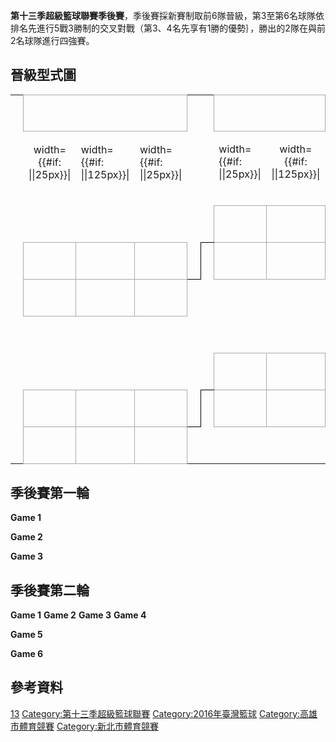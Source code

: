 {{unreferenced|time=2015-03-04T14:07:36+00:00}}
'''第十三季超級籃球聯賽季後賽'''，季後賽採新賽制取前6隊晉級，第3至第6名球隊依排名先進行5戰3勝制的交叉對戰（第3、4名先享有1勝的優勢｝，勝出的2隊在與前2名球隊進行四強賽。
== 晉級型式圖 ==
{| border=0 cellpadding=0 cellspacing=0 style="font-size: 90%; margin:1em 2em 1em 1em;"
|  
| align="center" colspan="3" style="border:1px solid #aaa;" bgcolor=#f2f2f2|{{{RD1|第一輪}}}
|  
|  
| align="center" colspan="3" style="border:1px solid #aaa;" bgcolor=#f2f2f2|{{{RD2|第二輪}}}
|  
|  
| align="center" colspan="3" style="border:1px solid #aaa;" bgcolor=#f2f2f2|{{{RD3|[[第十三季超級籃球聯賽冠軍賽|冠軍賽]]}}}

|-
| width=1| 
| width={{#if: {{{seed-width|}}}|{{{seed-width}}}|25px}}| 
| width={{#if: {{{team-width|}}}|{{{team-width}}}|125px}}| 
| width={{#if: {{{score-width|}}}|{{{score-width}}}|25px}}| 
| width=5| 
| width=5| 
| width={{#if: {{{seed-width|}}}|{{{seed-width}}}|25px}}| 
| width={{#if: {{{team-width|}}}|{{{team-width}}}|125px}}| 
| width={{#if: {{{score-width|}}}|{{{score-width}}}|25px}}| 
| width=5| 
| width=5| 
| width={{#if: {{{seed-width|}}}|{{{seed-width}}}|25px}}| 
| width={{#if: {{{team-width|}}}|{{{team-width}}}|125px}}| 
| width={{#if: {{{score-width|}}}|{{{score-width}}}|25px}}| 

|-
|  
| colspan="3" align="center"| {{{group1| }}}
|  
| style="border-width:0 0 1px 0; border-style:solid;border-color:black;"| 
| align=center bgcolor="#f2f2f2" style="border:1px solid #aaa;"| {{{RD2-seed1|1}}}
| style="border:1px solid #aaa;" bgcolor=#f9f9f9|  {{{RD2-team1| '''[[璞園建築籃球隊|璞園建築]]'''}}}
| align=center style="border:1px solid #aaa;" bgcolor=#f9f9f9| {{{RD2-score1| '''4'''}}}
| style="border-width:0 0 1px 0; border-style:solid;border-color:black;"| 

|-
|  
| align=center bgcolor="#f2f2f2" style="border:1px solid #aaa;"| {{{RD1-seed1|4}}}
| style="border:1px solid #aaa;" bgcolor=#f9f9f9|  {{{RD1-team1| [[裕隆納智捷籃球隊|新北裕隆]]}}}
| align=center style="border:1px solid #aaa;" bgcolor=#f9f9f9| {{{RD1-score1| 1}}}
| style="border-width:0 1px 1px 0; border-style:solid;border-color:black;"| 
| style="border-width:1px 0 0 1px; border-style:solid;border-color:black;"| 
| align=center bgcolor="#f2f2f2" style="border:1px solid #aaa;"| {{{RD2-seed2| 5}}}
| style="border:1px solid #aaa;" bgcolor=#f9f9f9|  {{{RD2-team2| [[富邦勇士籃球隊|富邦勇士]]}}}
| align=center style="border:1px solid #aaa;" bgcolor=#f9f9f9| {{{RD2-score2| 2}}}
| style="border-width:1px 1px 0 0; border-style:solid;border-color:black;"| 
| style="border-width:0 0 0 1px; border-style:solid;border-color:black;"| 

|-
|  
| align=center bgcolor="#f2f2f2" style="border:1px solid #aaa;"| {{{RD1-seed2|5}}}
| style="border:1px solid #aaa;" bgcolor=#f9f9f9|  {{{RD1-team2| '''[[富邦勇士籃球隊|富邦勇士]]'''}}}
| align=center style="border:1px solid #aaa;" bgcolor=#f9f9f9| {{{RD1-score2| '''3'''}}}
| style="border-width:1px 0 0 0; border-style:solid;border-color:black;"| 
| colspan="4"|  
| style="border-width:0 1px 0 0; border-style:solid;border-color:black;"| 
| style="border-width:0 0 1px 1px; border-style:solid;border-color:black;"| 
| align=center bgcolor="#f2f2f2" style="border:1px solid #aaa;"| {{{RD3-seed1| 1}}}
| style="border:1px solid #aaa;" bgcolor=#f9f9f9|  {{{RD3-team1| [[璞園建築籃球隊|璞園建築]]}}}
| align=center style="border:1px solid #aaa;" bgcolor=#f9f9f9| {{{RD3-score1| 2}}}

|-
| colspan="9"|  
| style="border-width:0 1px 0 0; border-style:solid;border-color:black;"| 
| style="border-width:1px 0 0 1px; border-style:solid;border-color:black;"| 
| align=center bgcolor="#f2f2f2" style="border:1px solid #aaa;"| {{{RD3-seed2| 2}}}
| style="border:1px solid #aaa;" bgcolor=#f9f9f9|  {{{RD3-team2| '''[[台灣啤酒籃球隊|台灣啤酒]]'''}}}
| align=center style="border:1px solid #aaa;" bgcolor=#f9f9f9| {{{RD3-score2| '''4'''}}}

|-
|  
| colspan="3" align="center"| {{{group2| }}}
|  
| style="border-width:0 0 1px 0; border-style:solid;border-color:black;"| 
| align=center bgcolor="#f2f2f2" style="border:1px solid #aaa;"| {{{RD2-seed3|2}}}
| style="border:1px solid #aaa;" bgcolor=#f9f9f9|  {{{RD2-team3| '''[[台灣啤酒籃球隊|台灣啤酒]]'''}}}
| align=center style="border:1px solid #aaa;" bgcolor=#f9f9f9| {{{RD2-score3| '''4'''}}}
| style="border-width:0 1px 1px 0; border-style:solid;border-color:black;"| 
| style="border-width:0 0 0 1px; border-style:solid;border-color:black;"| 

|-
|  
| align=center bgcolor="#f2f2f2" style="border:1px solid #aaa;"| {{{RD1-seed3|3}}}
| style="border:1px solid #aaa;" bgcolor=#f9f9f9|  {{{RD1-team3| '''[[達欣工程籃球隊|臺北達欣]]'''}}}
| align=center style="border:1px solid #aaa;" bgcolor=#f9f9f9| {{{RD1-score3| '''3'''}}}
| style="border-width:0 1px 1px 0; border-style:solid;border-color:black;"| 
| style="border-width:1px 0 0 1px; border-style:solid;border-color:black;"| 
| align=center bgcolor="#f2f2f2" style="border:1px solid #aaa;"| {{{RD2-seed4| 3}}}
| style="border:1px solid #aaa;" bgcolor=#f9f9f9|  {{{RD2-team4| [[達欣工程籃球隊|臺北達欣]]}}}
| align=center style="border:1px solid #aaa;" bgcolor=#f9f9f9| {{{RD2-score4| 1}}}
| style="border-width:1px 0 0 0; border-style:solid;border-color:black;"| 

|-
|  
| align=center bgcolor="#f2f2f2" style="border:1px solid #aaa;"| {{{RD1-seed4|6}}}
| style="border:1px solid #aaa;" bgcolor=#f9f9f9|  {{{RD1-team4| [[臺灣銀行籃球隊|臺灣銀行]]}}}
| align=center style="border:1px solid #aaa;" bgcolor=#f9f9f9| {{{RD1-score4| 0}}}
| style="border-width:1px 0 0 0; border-style:solid;border-color:black;"| 
|}
{{clear}}

== 季後賽第一輪 ==
'''Game 1'''
{{Basketballbox|date= 3月26日 |place=[[鳳山體育館|鳳山體育館]] |time=17:00
|team1=[[裕隆納智捷籃球隊|裕隆納智捷]] |score1=67
|team2='''[[富邦勇士籃球隊|富邦勇士]]''' |score2='''78'''
|points1=[[呂政儒|呂政儒]] 16
|rebounds1=[[李德威|李德威]] 10
|assist1=[[呂政儒|呂政儒]] 5
|points2=[[Earl_Barron|Earl Barron]] 24
|rebounds2=[[Earl_Barron|Earl Barron]] 24
|assist2=[[林書緯|林書緯]] 6
|report=[http://sbl.basketball-tpe.org/files/902-1002-5045-10000.php 賽後數據]
|referee=陳膺成, 詹益城, 黃合庸
}}
{{Basketballbox|bg=#eee|date= 3月26日 |place=[[鳳山體育館|鳳山體育館]] |time=19:00
|team1='''[[達欣工程籃球隊|台北達欣]]''' |score1='''83'''
|team2=[[台灣銀行籃球隊|台灣銀行]] |score2=72
|points1=[[林冠綸|林冠綸]] 25
|rebounds1=[[Bryan_Davis|Bryan Davis]] 21
|assist1=[[張智峰|張智峰]] 5
|points2=[[Luke_Nevill|Luke Nevill]] 22
|rebounds2=[[Luke_Nevill|Luke Nevill]] 16 
|assist2=[[李維哲|李維哲]] 5
|report=[http://sbl.basketball-tpe.org/files/902-1002-5049-10000.php 賽後數據]
|referee=林崑霖, 陳朝宏, 王文忠
}}

'''Game 2'''
{{Basketballbox|date= 3月27日 |place=[[鳳山體育館|鳳山體育館]] |time=17:00
|team1='''[[富邦勇士籃球隊|富邦勇士]]''' |score1='''77'''
|team2=[[裕隆納智捷籃球隊|裕隆納智捷]] |score2=61
|points1=[[Earl_Barron|Earl Barron]] 31
|rebounds1=[[Earl_Barron|Earl Barron]] 15
|assist1=[[林書緯|林書緯]] 8
|points2=[[李德威|李德威]] 14
|rebounds2=[[李德威|李德威]] 13
|assist2=[[陳志忠_(籃球教練)|陳志忠]] 4
|report=[http://sbl.basketball-tpe.org/files/902-1002-5046-10000.php 賽後數據]
|referee=陳宏名, 薛雅堂, 王立昌
}}
{{Basketballbox|bg=#eee|date= 3月27日 |place=[[鳳山體育館|鳳山體育館]] |time=19:00
|team1=[[台灣銀行籃球隊|台灣銀行]] |score1=90
|team2='''[[達欣工程籃球隊|台北達欣]]''' |score2='''94'''
|points1=[[Luke_Nevill|Luke Nevill]] 37
|rebounds1=[[Luke_Nevill|Luke Nevill]] 15
|assist1=[[成力煥|成力煥]] 4
|points2=[[周儀翔|周儀翔]] 28
|rebounds2=[[Bryan_Davis|Bryan Davis]] 14
|assist2=[[Bryan_Davis|Bryan Davis]], [[周儀翔|周儀翔]] 3
|report=[http://sbl.basketball-tpe.org/files/902-1002-5050-10000.php 賽後數據]
|referee=蔡富山, 熊光興, 周正寅
}}


'''Game 3'''
{{Basketballbox|date= 3月29日 |place=[[鳳山體育館|鳳山體育館]] |time=19:00
|team1=[[裕隆納智捷籃球隊|裕隆納智捷]] |score1=84
|team2='''[[富邦勇士籃球隊|富邦勇士]]''' |score2='''92'''
|points1=[[周士淵|周士淵]] 21
|rebounds1=[[周柏臣|周柏臣]] 9
|assist1=[[李德威|李德威]] 4
|points2=[[Earl_Barron|Earl Barron]] 34
|rebounds2=[[Earl_Barron|Earl Barron]] 24
|assist2=[[林書緯|林書緯]] 9
|report=[http://sbl.basketball-tpe.org/files/902-1002-5047-10000.php 賽後數據]
|referee=蔡富山, 陳朝宏, 宋明律
}}

==季後賽第二輪==
'''Game 1'''
{{Basketballbox|date= 4月2日 |place=[[新莊體育館|新莊體育館]] |time=17:00
|team1=[[璞園建築籃球隊|璞園建築]] |score1=68
|team2='''[[富邦勇士籃球隊|富邦勇士]]''' |score2='''76'''
|Q1='''26'''–14
|Q2=12–'''17'''
|Q3=20–'''23'''
|Q4=10–'''22'''
|points1=[[Darian_Townes|Darian Townes]], [[蔡文誠|蔡文誠]] 18
|rebounds1=[[蔡文誠|蔡文誠]] 13
|assist1=[[簡浩|簡浩]] 3
|points2=[[Earl_Barron|Earl Barron]] 22
|rebounds2=[[Earl_Barron|Earl Barron]] 18
|assist2=[[林書緯|林書緯]] 9
|report=[http://sbl.basketball-tpe.org/files/902-1002-5069-10000.php 賽後數據]
|referee=伍銳威, 黃合庸, 何長仁
}}
{{Basketballbox|date= 4月2日 |place=[[鳳山體育館|鳳山體育館]] |time=19:00
|team1='''[[台灣啤酒籃球隊|台灣啤酒]]''' |score1='''95'''
|team2=[[達欣工程籃球隊|台北達欣]] |score2=90
|Q1='''21'''–17
|Q2='''20'''–18
|Q3='''19'''–14
|Q4=18–'''29'''
|OT='''17'''–12
|points1=[[Patrick_O'Bryant|Patrick O'Bryant]] 28
|rebounds1=[[Patrick_O'Bryant|Patrick O'Bryant]] 19
|assist1=[[Patrick_O'Bryant|Patrick O'Bryant]] 5
|points2=[[周儀翔|周儀翔]] 27
|rebounds2=[[Bryan_Davis|Bryan Davis]] 12
|assist2=[[張智峰|張智峰]], [[林冠綸|林冠綸]] 3
|report=[http://sbl.basketball-tpe.org/files/902-1002-5073-10000.php 賽後數據]
|referee=陳宏名, 賴建忠, 謝文偉
}}
'''Game 2'''
{{Basketballbox|date= 4月3日 |place=[[新莊體育館|新莊體育館]] |time=17:00
|team1=[[富邦勇士籃球隊|富邦勇士]] |score1=72
|team2='''[[璞園建築籃球隊|璞園建築]]''' |score2='''92'''
|Q1=12–'''16'''
|Q2='''23'''–21
|Q3=17–'''29'''
|Q4=20–'''26'''
|points1=[[Earl_Barron|Earl Barron]] 19
|rebounds1=[[Earl_Barron|Earl Barron]] 12
|assist1=[[Earl_Barron|Earl Barron]] 5
|points2=[[蔡文誠|蔡文誠]] 26
|rebounds2=[[Darian_Townes|Darian Townes]] 11
|assist2=[[彭俊諺|彭俊諺]] 4
|report=[http://sbl.basketball-tpe.org/files/902-1002-5070-10000.php 賽後數據]
|referee=熊光興, 詹益城, 王立昌
}}
{{Basketballbox|date= 4月3日 |place=[[新莊體育館|新莊體育館]] |time=19:00
|team1=[[達欣工程籃球隊|台北達欣]] |score1=69
|team2='''[[台灣啤酒籃球隊|台灣啤酒]]''' |score2='''80'''
|Q1='''20'''–17
|Q2='''15'''–13
|Q3=18–'''27'''
|Q4=16–'''23'''
|points1=[[Bryan_Davis|Bryan Davis]] 27
|rebounds1=[[Bryan_Davis|Bryan Davis]] 16
|assist1=[[林冠綸|林冠綸]] 3
|points2=[[劉錚|劉錚]] 28
|rebounds2=[[Patrick_O'Bryant|Patrick O'Bryant]] 20
|assist2=[[張容軒|張容軒]] 3
|report=[http://sbl.basketball-tpe.org/files/902-1002-5074-10000.php 賽後數據]
|referee=蔡富山, 薛雅堂, 莊智鈞
}}
'''Game 3'''
{{Basketballbox|date= 4月5日 |place=[[新莊體育館|新莊體育館]] |time=18:00
|team1='''[[璞園建築籃球隊|璞園建築]]''' |score1='''82'''
|team2=[[富邦勇士籃球隊|富邦勇士]] |score2=69
|Q1='''23'''–18
|Q2='''21'''–16
|Q3='''25'''–14
|Q4=13–'''21'''
|points1=[[簡浩|簡浩]] 17
|rebounds1=[[Darian_Townes|Darian Townes]] 16
|assist1=[[林金榜|林金榜]] 4
|points2=[[Earl_Barron|Earl Barron]] 18
|rebounds2=[[Earl_Barron|Earl Barron]] 16
|assist2=[[林書緯|林書緯]] 8
|report=[http://sbl.basketball-tpe.org/files/902-1002-5071-10000.php 賽後數據]
|referee=鍾宜智, 林建宏, 宋明律
}}
{{Basketballbox|date= 4月5日 |place=[[鳳山體育館|鳳山體育館]] |time=20:00
|team1='''[[台灣啤酒籃球隊|台灣啤酒]]''' |score1='''94'''
|team2=[[達欣工程籃球隊|台北達欣]] |score2=75
|Q1='''29'''–9
|Q2=18–'''22'''
|Q3=31–31
|Q4='''16'''–13
|points1=[[Patrick_O'Bryant|Patrick O'Bryant]] 34
|rebounds1=[[Patrick_O'Bryant|Patrick O'Bryant]] 14
|assist1=[[蔣淯安|蔣淯安]], [[周伯勳|周伯勳]] 5
|points2=[[岳瀛立|岳瀛立]] 14
|rebounds2=[[施顏宗|施顏宗]] 7
|assist2=[[周儀翔|周儀翔]] 4
|report=[http://sbl.basketball-tpe.org/files/902-1002-5075-10000.php 賽後數據]
|referee=吳建五, 于容, 陳朝宏
}}
'''Game 4'''
{{Basketballbox|date= 4月7日 |place=[[新莊體育館|新莊體育館]] |time=18:00
|team1='''[[富邦勇士籃球隊|富邦勇士]]''' |score1='''86'''
|team2=[[璞園建築籃球隊|璞園建築]] |score2=81
|Q1=18–'''22'''
|Q2=20–'''22'''
|Q3='''23'''–16
|Q4=13–'''14'''
|OT='''12'''–7
|points1=[[Earl_Barron|Earl Barron]] 34
|rebounds1=[[Earl_Barron|Earl Barron]] 22
|assist1=[[林書緯|林書緯]] 9
|points2=[[Darian_Townes|Darian Townes]] 24
|rebounds2=[[Darian_Townes|Darian Townes]] 16
|assist2=[[蔡文誠|蔡文誠]] 5
|report=[http://sbl.basketball-tpe.org/files/902-1002-5072-10000.php 賽後數據]
|referee=徐迺瑋, 藍偉雄, 洪永昱
}}
{{Basketballbox|date= 4月7日 |place=[[新莊體育館|新莊體育館]] |time=20:00
|team1='''[[達欣工程籃球隊|台北達欣]]''' |score1='''90'''
|team2=[[台灣啤酒籃球隊|台灣啤酒]] |score2=84
|Q1=21–21
|Q2='''25'''–23
|Q3=20–'''25'''
|Q4='''24'''–15
|points1=[[Bryan_Davis|Bryan Davis]] 22
|rebounds1=[[Bryan_Davis|Bryan Davis]] 11
|assist1=[[Bryan_Davis|Bryan Davis]], [[林宜輝|林宜輝]] 3
|points2=[[Patrick_O'Bryant|Patrick O'Bryant]] 26
|rebounds2=[[Patrick_O'Bryant|Patrick O'Bryant]] 11
|assist2=[[劉錚|劉錚]] 6
|report=[http://sbl.basketball-tpe.org/files/902-1002-5076-10000.php 賽後數據]
|referee=張呂岳, 龐雲漢, 林崑霖
}}

'''Game 5'''
{{Basketballbox|date= 4月9日 |place=[[新莊體育館|新莊體育館]] |time=17:00
|team1='''[[璞園建築籃球隊|璞園建築]]''' |score1='''86'''
|team2=[[富邦勇士籃球隊|富邦勇士]] |score2=76
|Q1=18–'''19'''
|Q2='''24'''–14
|Q3='''28'''–20
|Q4=16–'''23'''
|points1=[[簡浩|簡浩]] 22
|rebounds1=[[Darian_Townes|Darian Townes]] 11
|assist1=[[葛記豪|葛記豪]] 4
|points2=[[Earl_Barron|Earl Barron]] 27
|rebounds2=[[Earl_Barron|Earl Barron]] 18
|assist2=[[吳永仁|吳永仁]] 3
|report=[http://sbl.basketball-tpe.org/files/902-1002-5081-10000.php 賽後數據]
|referee=陳宏名, 魏聖軒, 黃永助
}}

{{Basketballbox|date= 4月9日 |place=[[新莊體育館|新莊體育館]] |time=17:00
|team1='''[[台灣啤酒籃球隊|台灣啤酒]]''' |score1='''84'''
|team2=[[達欣工程籃球隊|台北達欣]] |score2=63
|Q1='''15'''–10
|Q2=15–'''23'''
|Q3='''25'''–18
|Q4='''29'''–12
|points1=[[Patrick_O'Bryant|Patrick O'Bryant]] 30
|rebounds1=[[Patrick_O'Bryant|Patrick O'Bryant]] 15
|assist1=[[劉錚|劉錚]], [[蔣淯安|蔣淯安]] 4
|points2=[[Bryan_Davis|Bryan Davis]] 22
|rebounds2=[[Bryan_Davis|Bryan Davis]] 16
|assist2=[[周儀翔|周儀翔]], [[Bryan_Davis|Bryan Davis]], [[林冠綸|林冠綸]] 2
|report=[http://sbl.basketball-tpe.org/files/902-1002-5084-10000.php 賽後數據]
|referee=伍銳威, 陳膺成, 何長仁
}}

'''Game 6'''
{{Basketballbox|date= 4月10日 |place=[[新莊體育館|新莊體育館]] |time=18:00
|team1=[[富邦勇士籃球隊|富邦勇士]] |score1=64
|team2='''[[璞園建築籃球隊|璞園建築]]''' |score2='''77'''
|Q1=12–'''15'''
|Q2=19–19
|Q3=15–'''25'''
|Q4=18–18
|points1=[[Earl_Barron|Earl Barron]] 26
|rebounds1=[[Earl_Barron|Earl Barron]] 14
|assist1=[[Earl_Barron|Earl Barron]], [[Earl_Barron|Earl Barron]] 4
|points2=[[蔡文誠|蔡文誠]] 16
|rebounds2=[[Darian_Townes|Darian Townes]] 17
|assist2=[[蔡文誠|蔡文誠]] 6
|report=[http://sbl.basketball-tpe.org/files/902-1002-5082-10000.php 賽後數據]
|referee=吳建五, 賴建忠, 謝文偉
}}

==參考資料==
{{reflist}}

{{SBL}}

[[Category:超級籃球聯賽季後賽|13]]
[[Category:第十三季超級籃球聯賽|Category:第十三季超級籃球聯賽]]
[[Category:2016年臺灣籃球|Category:2016年臺灣籃球]]
[[Category:高雄市體育競賽|Category:高雄市體育競賽]]
[[Category:新北市體育競賽|Category:新北市體育競賽]]